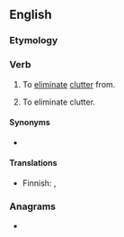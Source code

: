 ==English==

===Etymology===
{{prefix|un|clutter|lang=en}}

===Verb===
{{en-verb|unclutters|uncluttering|uncluttered|uncluttered}}

# {{lb|en|transitive}} To [[eliminate]] [[clutter]] from.
# {{lb|en|intransitive}} To eliminate clutter.

====Synonyms====
* {{sense|both senses}} {{l|en|declutter}}

====Translations====
{{trans-top|To eliminate clutter}}
* Finnish: {{t+|fi|järjestää}}, {{t|fi|selkeyttää}}
{{trans-mid}}
{{trans-bottom}}

===Anagrams===
* {{l|en|truculent}}